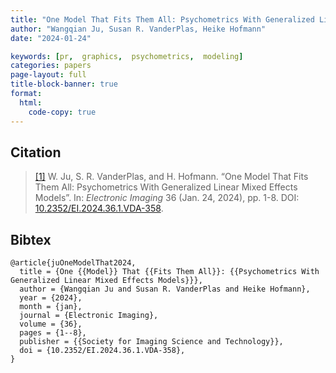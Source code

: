 ```yaml
---
title: "One Model That Fits Them All: Psychometrics With Generalized Linear Mixed Effects Models"
author: "Wangqian Ju, Susan R. VanderPlas, Heike Hofmann"
date: "2024-01-24"

keywords: [pr,  graphics,  psychometrics,  modeling]
categories: papers
page-layout: full
title-block-banner: true
format:
  html:
    code-copy: true
---
```

 

 
## Citation
> <a name=bib-juOneModelThat2024></a>[[1]](#cite-juOneModelThat2024) W. Ju, S. R. VanderPlas, and H. Hofmann. “One Model That Fits Them All: Psychometrics With Generalized Linear Mixed Effects Models”. In: _Electronic Imaging_ 36 (Jan. 24, 2024), pp. 1-8. DOI: [10.2352/EI.2024.36.1.VDA-358](https://doi.org/10.2352%2FEI.2024.36.1.VDA-358).

::: {.callout-note collapse='true'}
## Bibtex
```
@article{juOneModelThat2024,
  title = {One {{Model}} That {{Fits Them All}}: {{Psychometrics With Generalized Linear Mixed Effects Models}}},
  author = {Wangqian Ju and Susan R. VanderPlas and Heike Hofmann},
  year = {2024},
  month = {jan},
  journal = {Electronic Imaging},
  volume = {36},
  pages = {1--8},
  publisher = {{Society for Imaging Science and Technology}},
  doi = {10.2352/EI.2024.36.1.VDA-358},
}
```
:::



